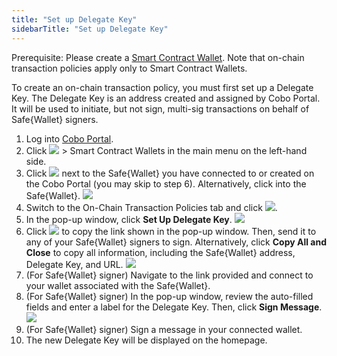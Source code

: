 ```yaml
---
title: "Set up Delegate Key"
sidebarTitle: "Set up Delegate Key"
---
```


<Note>Prerequisite: Please create a [Smart Contract Wallet](/en/portal/smart-contract-wallets/introduction). Note that on-chain transaction policies apply only to Smart Contract Wallets.</Note>

To create an on-chain transaction policy, you must first set up a Delegate Key. The Delegate Key is an address created and assigned by Cobo Portal. It will be used to initiate, but not sign, multi-sig transactions on behalf of Safe{Wallet} signers.

1. Log into [Cobo Portal](https://portal.cobo.com/login).
2. Click <img src="/en/images/risk-controls/wallet.svg" className="icon"></img> > Smart Contract Wallets in the main menu on the left-hand side.
3. Click <img src="/en/images/risk-controls/key.svg" className="icon"></img> next to the Safe&#123;Wallet&#125; you have connected to or created on the Cobo Portal (you may skip to step 6). Alternatively, click into the Safe&#123;Wallet&#125;.
<img src="/en/images/risk-controls/5.png" className="screenshot_full_screen"></img>
4. Switch to the On-Chain Transaction Policies tab and click <img src="/en/images/risk-controls/create.svg" className="icon"></img>.
5. In the pop-up window, click **Set Up Delegate Key**.
<img src="/en/images/risk-controls/6.png" className="screenshot_modal"></img>
6. Click <img src="/en/images/risk-controls/copy.svg" className="icon"></img> to copy the link shown in the pop-up window. Then, send it to any of your Safe{Wallet} signers to sign. Alternatively, click **Copy All and Close** to copy all information, including the Safe&#123;Wallet&#125; address, Delegate Key, and URL.
<img src="/en/images/risk-controls/7.png" className="screenshot_modal"></img>
7. (For Safe&#123;Wallet&#125; signer) Navigate to the link provided and connect to your wallet associated with the Safe&#123;Wallet&#125;.
8. (For Safe&#123;Wallet&#125; signer) In the pop-up window, review the auto-filled fields and enter a label for the Delegate Key. Then, click **Sign Message**.
<img src="/en/images/risk-controls/8.png" className="screenshot_modal"></img>
9. (For Safe&#123;Wallet&#125; signer) Sign a message in your connected wallet.
10. The new Delegate Key will be displayed on the homepage.




